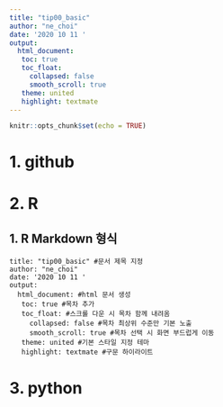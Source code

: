 ```yaml
---
title: "tip00_basic"
author: "ne_choi"
date: '2020 10 11 '
output:
  html_document:
   toc: true
   toc_float:
     collapsed: false
     smooth_scroll: true
   theme: united
   highlight: textmate
---
```


```r
knitr::opts_chunk$set(echo = TRUE)
```

# 1. github


# 2. R
## 1. R Markdown 형식
```
title: "tip00_basic" #문서 제목 지정
author: "ne_choi"
date: '2020 10 11 '
output:
  html_document: #html 문서 생성
   toc: true #목차 추가
   toc_float: #스크롤 다운 시 목차 함께 내려옴
     collapsed: false #목차 최상위 수준만 기본 노출
     smooth_scroll: true #목차 선택 시 화면 부드럽게 이동
   theme: united #기본 스타일 지정 테마
   highlight: textmate #구문 하이라이트
```

# 3. python

